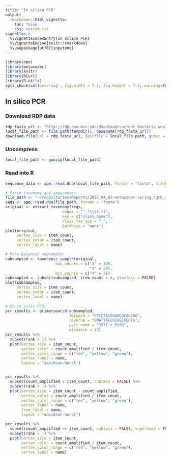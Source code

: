 ```yaml
---
title: "In silico PCR"
output:
  rmarkdown::html_vignette:
    toc: false
    css: custom.css
vignette: >
  %\VignetteIndexEntry{In silico PCR}
  %\VignetteEngine{knitr::rmarkdown}
  %\usepackage[utf8]{inputenc}
---
```


```r
library(ape)
library(metacoder)
library(knitr)
library(RCurl)
library(R.utils)
opts_chunk$set(dev='svg', fig.width = 7.1, fig.height = 7.1, warning=FALSE, message=FALSE, eval = FALSE)
```


## In silico PCR

### Download RDP data

```r
rdp_fasta_url <- "http://rdp.cme.msu.edu/download/current_Bacteria_unaligned.fa.gz"
local_file_path <- file.path(tempdir(), basename(rdp_fasta_url))
download.file(url = rdp_fasta_url, destfile = local_file_path, quiet = TRUE)
```

### Uncompress

```r
local_file_path <- gunzip(local_file_path)
```


### Read into R

```r
sequence_data <- ape::read.dna(local_file_path, format = "fasta", nlines = 2)
```



```r
# Parse taxonomy and sequnences:
file_path <- "~/repositories/Reports/2015_04_02-metacoder-spring_cgrb_conference_poster/trainset10_082014.rdp.fasta" 
seqs <- ape::read.dna(file_path, format = "fasta")
original <- extract_taxonomy(seqs,
                         regex = "^.*\\t(.*)",
                         key = c("class_name"),
                         class_tax_sep = ";",
                         database = "none")
plot(original,
     vertex_size = item_count,
     vertex_color = item_count,
     vertex_label = name) 

# Make balanced subsample:
subsampled <- taxonomic_sample(original,
                      max_counts = c("3" = 100,
                                     "4" = 20),
                      min_counts = c("4" = 5)) 
subsampled <- subset(subsampled, item_count > 0, itemless = FALSE) 
plot(subsampled,
     vertex_size = item_count,
     vertex_color = item_count,
     vertex_label = name) 

# Do in silio PCR:
pcr_results <- primersearch(subsampled,
                            forward = "CTCCTACGGGAGGCAGCAG",
                            reverse = "GWATTACCGCGGCKGCTG",
                            pair_name = "357F_+_519R",
                            mismatch = 10)
pcr_results %>%
  subset(rank > 1) %>%
  plot(vertex_size = item_count,
       vertex_color = count_amplified / item_count,
       vertex_color_range = c("red", "yellow", "green"),
       vertex_label = name,
       layout = "davidson-harel")


pcr_results %>%
  subset(count_amplified < item_count, subtaxa = FALSE) %>%
  subset(rank > 1) %>%
  plot(vertex_size = item_count - count_amplified,
       vertex_color = count_amplified / item_count,
       vertex_color_range = c("red", "yellow", "green"),
       vertex_label = name,
       tree_label = name,
       layout = "davidson-harel")

pcr_results %>%
  subset(count_amplified == item_count, subtaxa = FALSE, supertaxa = TRUE) %>%
  subset(rank > 1) %>%
  plot(vertex_size = item_count,
       vertex_color = count_amplified / item_count,
       vertex_color_range = c("red", "yellow", "green"),
       vertex_label = name)

```

